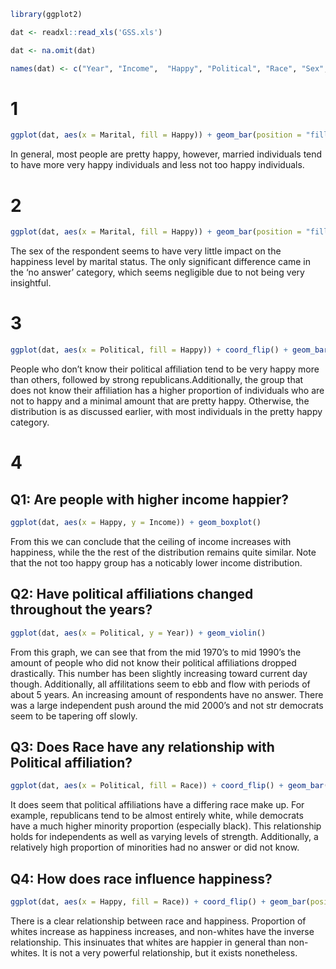 ```r
library(ggplot2)

dat <- readxl::read_xls('GSS.xls')

dat <- na.omit(dat)

names(dat) <- c("Year", "Income",  "Happy", "Political", "Race", "Sex", "Age", "Marital", "ID", "Ballot")
```


# 1


```r
ggplot(dat, aes(x = Marital, fill = Happy)) + geom_bar(position = "fill")
```

In general, most people are pretty happy, however, married individuals tend to have more very happy individuals and less not too happy individuals.

# 2

```r
ggplot(dat, aes(x = Marital, fill = Happy)) + geom_bar(position = "fill") + facet_wrap(~Sex)

```

The sex of the respondent seems to have very little impact on the happiness level by marital status. The only significant difference came in the 'no answer' category, which seems negligible due to not being very insightful.

# 3 

```r
ggplot(dat, aes(x = Political, fill = Happy)) + coord_flip() + geom_bar(position = "fill")
```

People who don't know their political affiliation tend to be very happy more than others, followed by strong republicans.Additionally, the group that does not know their affiliation has a higher proportion of individuals who are not to happy and a minimal amount that are pretty happy. Otherwise, the distribution is as discussed earlier, with most individuals in the pretty happy category.

# 4 

## Q1: Are people with higher income happier?

```r
ggplot(dat, aes(x = Happy, y = Income)) + geom_boxplot()
```

From this we can conclude that the ceiling of income increases with happiness, while the the rest of the distribution remains quite similar. Note that the not too happy group has a noticably lower income distribution.

## Q2: Have political affiliations changed throughout the years?

```r
ggplot(dat, aes(x = Political, y = Year)) + geom_violin()
```

From this graph, we can see that from the mid 1970's to mid 1990's the amount of people who did not know their political affiliations dropped drastically. This number has been slightly increasing toward current day though. Additionally, all affilitations seem to ebb and flow with periods of about 5 years. An increasing amount of respondents have no answer. There was a large independent push around the mid 2000's and not str democrats seem to be tapering off slowly.

## Q3: Does Race have any relationship with Political affiliation?

```r
ggplot(dat, aes(x = Political, fill = Race)) + coord_flip() + geom_bar(position = "fill")
```

It does seem that political affiliations have a differing race make up. For example, republicans tend to be almost entirely white, while democrats have a much higher minority proportion (especially black). This relationship holds for independents as well as varying levels of strength. Additionally, a relatively high proportion of minorities had no answer or did not know.

## Q4: How does race influence happiness?

```r
ggplot(dat, aes(x = Happy, fill = Race)) + coord_flip() + geom_bar(position = "fill")
```

There is a clear relationship between race and happiness. Proportion of whites increase as happiness increases, and non-whites have the inverse relationship. This insinuates that whites are happier in general than non-whites. It is not a very powerful relationship, but it exists nonetheless.
